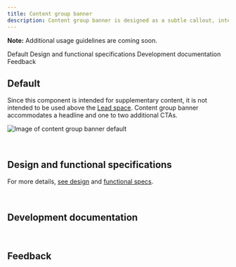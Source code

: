 ```yaml
---
title: Content group banner
description: Content group banner is designed as a subtle callout, intended for tangential information or announcements that are supplementary to the page's primary focus.
---
```



<ComponentDescription name="Content group banner" type="layout" />

<InlineNotification>

**Note:** Additional usage guidelines are coming soon.

</InlineNotification>

<AnchorLinks>

<AnchorLink>Default</AnchorLink>
<AnchorLink>Design and functional specifications</AnchorLink>
<AnchorLink>Development documentation</AnchorLink>
<AnchorLink>Feedback</AnchorLink>

</AnchorLinks>

## Default

Since this component is intended for supplementary content, it is not intended to be used above the [Lead space](https://www.ibm.com/standards/web/carbon-for-ibm-dotcom/components/leadspace). Content group banner accommodates a headline and one to two additional CTAs.

![Image of content group banner default](../../images/component/content-group-banner/default.jpg)


<br />

## Design and functional specifications

For more details, [see design](https://ibm.box.com/s/tqp7c0wm99ha0b7jrm0sqhq3whwdjv84) and [functional specs]().

<br />

## Development documentation

<ComponentStatus name="Content group banner" type="layout" />

<br />

## Feedback

<ComponentFeedback />
